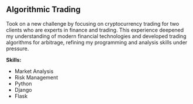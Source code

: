 ## Algorithmic Trading
Took on a new challenge by focusing on cryptocurrency trading for two clients who are experts in finance and trading. This experience deepened my understanding of modern financial technologies and developed trading algorithms for arbitrage, refining my programming and analysis skills under pressure.

**Skills:**
- Market Analysis
- Risk Management
- Python
- Django
- Flask
